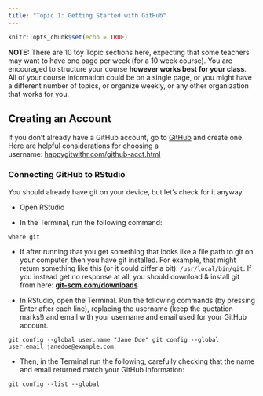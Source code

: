 ```yaml
---
title: "Topic 1: Getting Started with GitHub"
---
```


```r
knitr::opts_chunk$set(echo = TRUE)
```

**NOTE:** There are 10 toy Topic sections here, expecting that some teachers may want to have one page per week (for a 10 week course). You are encouraged to structure your course **however works best for your class**. All of your course information could be on a single page, or you might have a different number of topics, or organize weekly, or any other organization that works for you.

## Creating an Account

If you don't already have a GitHub account, go to [GitHub](https://github.com/join) and create one. Here are helpful considerations for choosing a username: [happygitwithr.com/github-acct.html](https://happygitwithr.com/github-acct.html)

### Connecting GitHub to RStudio

You should already have git on your device, but let's check for it anyway.

-   Open RStudio

-   In the Terminal, run the following command:

```         
where git
```

-   If after running that you get something that looks like a file path to git on your computer, then you have git installed. For example, that might return something like this (or it could differ a bit): `/usr/local/bin/git`. If you instead get no response at all, you should download & install git from here: [**git-scm.com/downloads**](https://git-scm.com/downloads)

<!-- -->

-   In RStudio, open the Terminal. Run the following commands (by pressing Enter after each line), replacing the username (keep the quotation marks!) and email with your username and email used for your GitHub account.

```         
git config --global user.name "Jane Doe" git config --global user.email janedoe@example.com
```

-   Then, in the Terminal run the following, carefully checking that the name and email returned match your GitHub information:

```         
git config --list --global
```

